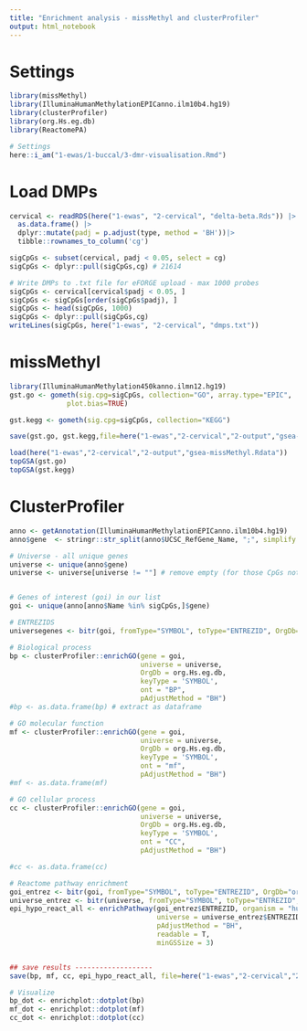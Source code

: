 ---
title: "Enrichment analysis - missMethyl and clusterProfiler"
output: html_notebook
---

# Settings

```{r}
library(missMethyl)
library(IlluminaHumanMethylationEPICanno.ilm10b4.hg19)
library(clusterProfiler)
library(org.Hs.eg.db)
library(ReactomePA)

# Settings
here::i_am("1-ewas/1-buccal/3-dmr-visualisation.Rmd")
```



# Load DMPs

```{r}
cervical <- readRDS(here("1-ewas", "2-cervical", "delta-beta.Rds")) |> 
  as.data.frame() |> 
  dplyr::mutate(padj = p.adjust(type, method = 'BH'))|> 
  tibble::rownames_to_column('cg')

sigCpGs <- subset(cervical, padj < 0.05, select = cg)
sigCpGs <- dplyr::pull(sigCpGs,cg) # 21614

# Write DMPs to .txt file for eFORGE upload - max 1000 probes
sigCpGs <- cervical[cervical$padj < 0.05, ]
sigCpGs <- sigCpGs[order(sigCpGs$padj), ]
sigCpGs <- head(sigCpGs, 1000)
sigCpGs <- dplyr::pull(sigCpGs,cg)
writeLines(sigCpGs, here("1-ewas", "2-cervical", "dmps.txt"))

```


# missMethyl

```{r}
library(IlluminaHumanMethylation450kanno.ilmn12.hg19)
gst.go <- gometh(sig.cpg=sigCpGs, collection="GO", array.type="EPIC",
              plot.bias=TRUE)

gst.kegg <- gometh(sig.cpg=sigCpGs, collection="KEGG")

save(gst.go, gst.kegg,file=here("1-ewas","2-cervical","2-output","gsea-missMethyl.Rdata"))

load(here("1-ewas","2-cervical","2-output","gsea-missMethyl.Rdata"))
topGSA(gst.go)
topGSA(gst.kegg)
```



# ClusterProfiler



```{r}
anno <- getAnnotation(IlluminaHumanMethylationEPICanno.ilm10b4.hg19)
anno$gene  <- stringr::str_split(anno$UCSC_RefGene_Name, ";", simplify = T)[,1]

# Universe - all unique genes
universe <- unique(anno$gene)
universe <- universe[universe != ""] # remove empty (for those CpGs not in genes)


# Genes of interest (goi) in our list
goi <- unique(anno[anno$Name %in% sigCpGs,]$gene)

# ENTREZIDS
universegenes <- bitr(goi, fromType="SYMBOL", toType="ENTREZID", OrgDb="org.Hs.eg.db")

# Biological process
bp <- clusterProfiler::enrichGO(gene = goi,
                                universe = universe,
                                OrgDb = org.Hs.eg.db,
                                keyType = 'SYMBOL',
                                ont = "BP",
                                pAdjustMethod = "BH")
#bp <- as.data.frame(bp) # extract as dataframe 

# GO molecular function
mf <- clusterProfiler::enrichGO(gene = goi,
                                universe = universe,
                                OrgDb = org.Hs.eg.db,
                                keyType = 'SYMBOL',
                                ont = "mf",
                                pAdjustMethod = "BH")
#mf <- as.data.frame(mf)

# GO cellular process
cc <- clusterProfiler::enrichGO(gene = goi,
                                universe = universe,
                                OrgDb = org.Hs.eg.db,
                                keyType = 'SYMBOL',
                                ont = "CC",
                                pAdjustMethod = "BH")

#cc <- as.data.frame(cc)

# Reactome pathway enrichment 
goi_entrez <- bitr(goi, fromType="SYMBOL", toType="ENTREZID", OrgDb="org.Hs.eg.db")
universe_entrez <- bitr(universe, fromType="SYMBOL", toType="ENTREZID", OrgDb="org.Hs.eg.db")
epi_hypo_react_all <- enrichPathway(goi_entrez$ENTREZID, organism = "human",
                                    universe = universe_entrez$ENTREZID,
                                    pAdjustMethod = "BH", 
                                    readable = T,
                                    minGSSize = 3)


## save results -------------------
save(bp, mf, cc, epi_hypo_react_all, file=here("1-ewas","2-cervical","2-output","gsea-clusterProfiler.Rdata"))

# Visualize
bp_dot <- enrichplot::dotplot(bp) 
mf_dot <- enrichplot::dotplot(mf) 
cc_dot <- enrichplot::dotplot(cc) 
```
